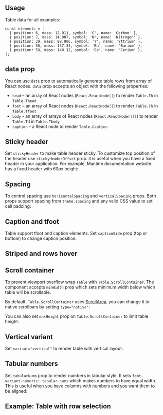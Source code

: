 

## Usage

Table data for all examples:

```tsx
const elements = [
  { position: 6, mass: 12.011, symbol: 'C', name: 'Carbon' },
  { position: 7, mass: 14.007, symbol: 'N', name: 'Nitrogen' },
  { position: 39, mass: 88.906, symbol: 'Y', name: 'Yttrium' },
  { position: 56, mass: 137.33, symbol: 'Ba', name: 'Barium' },
  { position: 58, mass: 140.12, symbol: 'Ce', name: 'Cerium' },
];
```

<Demo data={TableDemos.usage} />

## data prop

You can use `data` prop to automatically generate table rows from array of React nodes.
`data` prop accepts an object with the following properties:

- `head` – an array of React nodes (`React.ReactNode[]`) to render `Table.Th` in `Table.Thead`
- `foot` – an array of React nodes (`React.ReactNode[]`) to render `Table.Th` in `Table.Tfoot`
- `body` - an array of arrays of React nodes (`React.ReactNode[][]`) to render `Table.Td` in `Table.Tbody`
- `caption` – a React node to render `Table.Caption`

<Demo data={TableDemos.data} />

## Sticky header

Set `stickyHeader` to make table header sticky. To customize top position of the header use `stickyHeaderOffset` prop:
it is useful when you have a fixed header in your application. For example, Mantine documentation website has a fixed
header with 60px height:

<Demo data={TableDemos.stickyHeader} />

## Spacing

To control spacing use `horizontalSpacing` and `verticalSpacing` props. Both props support spacing from `theme.spacing` and any valid CSS value to set cell padding:

<Demo data={TableDemos.spacingConfigurator} />

## Caption and tfoot

Table support tfoot and caption elements. Set `captionSide` prop (top or bottom) to change caption position.

<Demo data={TableDemos.captions} />

## Striped and rows hover

<Demo data={TableDemos.configurator} />

## Scroll container

To prevent viewport overflow wrap `Table` with `Table.ScrollContainer`.
The component accepts `minWidth` prop which sets minimum width below which table will be scrollable.

<Demo data={TableDemos.scrollContainer} />

By default, `Table.ScrollContainer` uses [ScrollArea](/core/scroll-area), you can change it
to native scrollbars by setting `type="native"`:

<Demo data={TableDemos.scrollContainerNative} />

You can also set `maxHeight` prop on `Table.ScrollContainer` to limit table height:

<Demo data={TableDemos.scrollContainerMaxHeight} />

## Vertical variant

Set `variant="vertical"` to render table with vertical layout:

<Demo data={TableDemos.vertical} />

## Tabular numbers

Set `tabularNums` prop to render numbers in tabular style. It sets
`font-variant-numeric: tabular-nums` which makes numbers to have equal width.
This is useful when you have columns with numbers and you want them to be aligned:

<Demo data={TableDemos.tabularNums} />

## Example: Table with row selection

<Demo data={TableDemos.rowSelection} />
